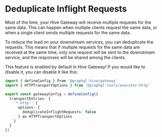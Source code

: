 
# Deduplicate Inflight Requests

Most of the time, your Hive Gateway will receive multiple requests for the same data. This can
happen when multiple clients request the same data, or when a single client sends multiple requests
for the same data.

To reduce the load on your downstream services, you can deduplicate the requests. This means that if
multiple requests for the same data are received at the same time, only one request will be sent to
the downstream service, and the responses will be shared among the clients.

This feature is enabled by default in Hive Gateway! If you would like to disable it, you can disable
it like this:

```ts filename="gateway.config.ts"
import { defineConfig } from '@graphql-hive/gateway'
import { HTTPTransportOptions } from '@graphql-tools/executor-http'

export const gatewayConfig = defineConfig({
  transportEntries: {
    '*.http': {
      options: {
        deduplicateInflightRequests: false
      } as HTTPTransportOptions
    }
  }
})
```
